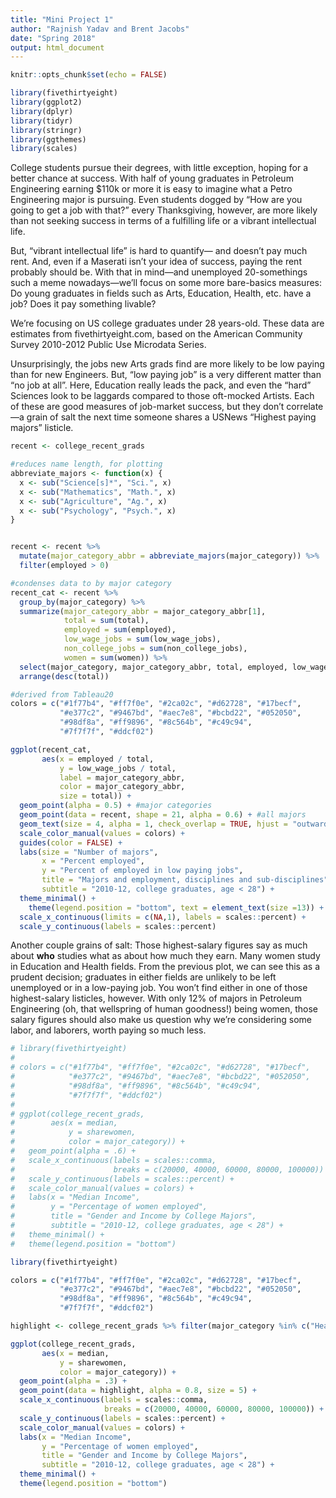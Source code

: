 ```yaml
---
title: "Mini Project 1"
author: "Rajnish Yadav and Brent Jacobs"
date: "Spring 2018"
output: html_document
---
```


```r
knitr::opts_chunk$set(echo = FALSE)
```


```r
library(fivethirtyeight)
library(ggplot2)
library(dplyr)
library(tidyr)
library(stringr)
library(ggthemes)
library(scales)

```

College students pursue their degrees, with little exception, hoping for a better chance at success. With half of young graduates in Petroleum  Engineering earning $110k or more it is easy to imagine what a Petro Engineering major is pursuing. Even students dogged by “How are you going  to get a job with that?” every Thanksgiving, however, are more likely  than not seeking success in terms of a fulfilling life or a vibrant intellectual life. 

But, “vibrant intellectual life” is hard to quantify— and doesn’t pay much rent. And, even if a Maserati isn't your idea of success, paying the rent probably should be. With that in mind---and unemployed 20-somethings such a meme nowadays---we'll focus on some more bare-basics measures: Do young graduates in fields such as Arts, Education, Health, etc. have a job? Does it pay something livable?

We're focusing on US college graduates under 28 years-old. These data are estimates from fivethirtyeight.com, based on the American Community Survey 2010-2012 Public Use Microdata Series. 

Unsurprisingly, the jobs new Arts grads find are more likely to be low paying than for new Engineers. But, "low paying job" is a very different matter than "no job at all". Here, Education really leads the pack, and even the "hard" Sciences look to be laggards compared to those oft-mocked Artists. Each of these are good measures of job-market success, but they don't correlate---a grain of salt the next time someone shares a USNews "Highest paying majors" listicle. 


```r
recent <- college_recent_grads

#reduces name length, for plotting
abbreviate_majors <- function(x) { 
  x <- sub("Science[s]*", "Sci.", x)
  x <- sub("Mathematics", "Math.", x)
  x <- sub("Agriculture", "Ag.", x)
  x <- sub("Psychology", "Psych.", x)
}


recent <- recent %>%
  mutate(major_category_abbr = abbreviate_majors(major_category)) %>%
  filter(employed > 0)

#condenses data to by major category
recent_cat <- recent %>% 
  group_by(major_category) %>%
  summarize(major_category_abbr = major_category_abbr[1],
            total = sum(total),
            employed = sum(employed),
            low_wage_jobs = sum(low_wage_jobs),
            non_college_jobs = sum(non_college_jobs),
            women = sum(women)) %>%
  select(major_category, major_category_abbr, total, employed, low_wage_jobs, non_college_jobs, women) %>% 
  arrange(desc(total)) 

#derived from Tableau20
colors = c("#1f77b4", "#ff7f0e", "#2ca02c", "#d62728", "#17becf", 
           "#e377c2", "#9467bd", "#aec7e8", "#bcbd22", "#052050",  
           "#98df8a", "#ff9896", "#8c564b", "#c49c94", 
           "#7f7f7f", "#ddcf02")

ggplot(recent_cat, 
       aes(x = employed / total, 
           y = low_wage_jobs / total, 
           label = major_category_abbr, 
           color = major_category_abbr,
           size = total)) +
  geom_point(alpha = 0.5) + #major categories
  geom_point(data = recent, shape = 21, alpha = 0.6) + #all majors
  geom_text(size = 4, alpha = 1, check_overlap = TRUE, hjust = "outward", vjust = "outward") + 
  scale_color_manual(values = colors) +
  guides(color = FALSE) +
  labs(size = "Number of majors", 
       x = "Percent employed", 
       y = "Percent of employed in low paying jobs",
       title = "Majors and employment, disciplines and sub-disciplines",
       subtitle = "2010-12, college graduates, age < 28") +
  theme_minimal() +
    theme(legend.position = "bottom", text = element_text(size =13)) +
  scale_x_continuous(limits = c(NA,1), labels = scales::percent) + 
  scale_y_continuous(labels = scales::percent)

```


Another couple grains of salt: Those highest-salary figures say as much about **who** studies what as about how much they earn. Many women study in Education and Health fields. From the previous plot, we can see this as a prudent decision; graduates in either fields are unlikely to be left unemployed or in a low-paying job. You won't find either in one of those highest-salary listicles, however. With only 12% of majors in Petroleum Engineering (oh, that wellspring of human goodness!) being women, those salary figures should also make us question why we're considering some labor, and laborers, worth paying so much less. 


```r
# library(fivethirtyeight)
# 
# colors = c("#1f77b4", "#ff7f0e", "#2ca02c", "#d62728", "#17becf", 
#            "#e377c2", "#9467bd", "#aec7e8", "#bcbd22", "#052050",  
#            "#98df8a", "#ff9896", "#8c564b", "#c49c94", 
#            "#7f7f7f", "#ddcf02")
# 
# ggplot(college_recent_grads,
#        aes(x = median,
#            y = sharewomen,
#            color = major_category)) +
#   geom_point(alpha = .6) +
#   scale_x_continuous(labels = scales::comma,
#                      breaks = c(20000, 40000, 60000, 80000, 100000)) +
#   scale_y_continuous(labels = scales::percent) +
#   scale_color_manual(values = colors) +
#   labs(x = "Median Income",
#        y = "Percentage of women employed",
#        title = "Gender and Income by College Majors",
#        subtitle = "2010-12, college graduates, age < 28") +
#   theme_minimal() +
#   theme(legend.position = "bottom")

```

```r
library(fivethirtyeight)

colors = c("#1f77b4", "#ff7f0e", "#2ca02c", "#d62728", "#17becf", 
           "#e377c2", "#9467bd", "#aec7e8", "#bcbd22", "#052050",  
           "#98df8a", "#ff9896", "#8c564b", "#c49c94", 
           "#7f7f7f", "#ddcf02")

highlight <- college_recent_grads %>% filter(major_category %in% c("Health","Education","Engineering"))

ggplot(college_recent_grads,
       aes(x = median,
           y = sharewomen,
           color = major_category)) +
  geom_point(alpha = .3) +
  geom_point(data = highlight, alpha = 0.8, size = 5) + 
  scale_x_continuous(labels = scales::comma,
                     breaks = c(20000, 40000, 60000, 80000, 100000)) +
  scale_y_continuous(labels = scales::percent) +
  scale_color_manual(values = colors) +
  labs(x = "Median Income",
       y = "Percentage of women employed",
       title = "Gender and Income by College Majors",
       subtitle = "2010-12, college graduates, age < 28") +
  theme_minimal() +
  theme(legend.position = "bottom")

```
